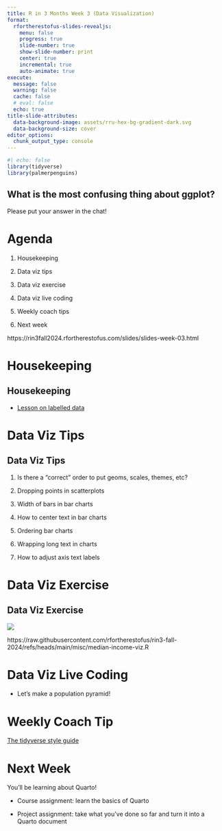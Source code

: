 ```yaml
---
title: R in 3 Months Week 3 (Data Visualization)
format:
  rfortherestofus-slides-revealjs:
    menu: false
    progress: true
    slide-number: true
    show-slide-number: print
    center: true
    incremental: true
    auto-animate: true
execute: 
  message: false
  warning: false
  cache: false
  # eval: false
  echo: true
title-slide-attributes:
  data-background-image: assets/rru-hex-bg-gradient-dark.svg
  data-background-size: cover
editor_options: 
  chunk_output_type: console
---
```


```r
#| echo: false
library(tidyverse)
library(palmerpenguins)
```

## What is the most confusing thing about ggplot?

Please put your answer in the chat!

# Agenda

1. Housekeeping

1. Data viz tips

1. Data viz exercise

1. Data viz live coding

1. Weekly coach tips

1. Next week

::: {.notes}
https://rin3fall2024.rfortherestofus.com/slides/slides-week-03.html
:::

# Housekeeping {.inverse}

## Housekeeping

- [Lesson on labelled data](https://rfortherestofus.com/courses/r-in-3-months-fall-2024/lessons/working-with-labelled-data)

# Data Viz Tips {.inverse}

## Data Viz Tips

1. Is there a "correct" order to put geoms, scales, themes, etc?

1. Dropping points in scatterplots

1. Width of bars in bar charts

1. How to center text in bar charts

1. Ordering bar charts

1. Wrapping long text in charts

1. How to adjust axis text labels

# Data Viz Exercise {.inverse}

## Data Viz Exercise

![](assets/median-income-example.png)

::: notes
https://raw.githubusercontent.com/rfortherestofus/rin3-fall-2024/refs/heads/main/misc/median-income-viz.R
:::

# Data Viz Live Coding

- Let's make a population pyramid!

# Weekly Coach Tip

[The tidyverse style guide](https://style.tidyverse.org/index.html)

# Next Week

You'll be learning about Quarto!

- Course assignment: learn the basics of Quarto

- Project assignment: take what you've done so far and turn it into a Quarto document

